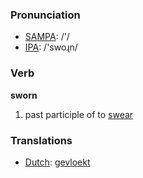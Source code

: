 === Pronunciation ===
*[[w:SAMPA|SAMPA]]: /'/
*[[w:IPA|IPA]]: /'swoɻn/

=== Verb ===

'''sworn'''

# past participle of to [[swear]]

=== Translations ===
*[[Dutch]]: [[gevloekt]]